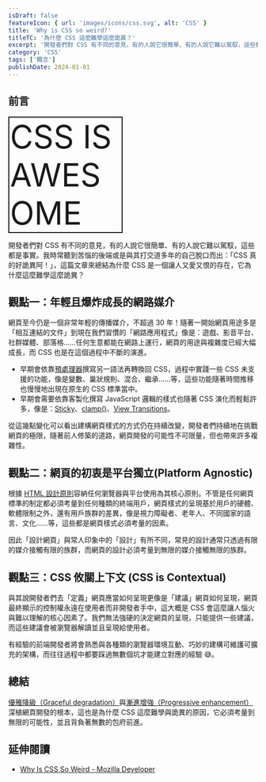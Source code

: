 ```yaml
---
isDraft: false
featureIcon: { url: 'images/icons/css.svg', alt: 'CSS' }
title: 'Why is CSS so weird?'
titleTC: '為什麼 CSS 這麼難學這麼詭異？'
excerpt: '開發者們對 CSS 有不同的意見，有的人說它很簡單、有的人說它難以駕馭，這些都是事實。我時常聽到苦惱的後端或是與其打交道多年的自己脫口而出：「CSS 真的好詭異阿！」，這篇文章來總結為什麼 CSS 是一個讓人又愛又恨的存在，它為什麼這麼難學這麼詭異？'
category: 'CSS'
tags: ['概念']
publishDate: 2024-01-01
---
```


## 前言

<div
  style="font-size: 4rem;
  border:2px solid currentColor;
  padding:0px .1rem;
  width:14rem;
  "
>
  CSS IS AWESOME
</div>

開發者們對 CSS 有不同的意見，有的人說它很簡單、有的人說它難以駕馭，這些都是事實。我時常聽到苦惱的後端或是與其打交道多年的自己脫口而出：「CSS 真的好詭異阿！」，這篇文章來總結為什麼 CSS 是一個讓人又愛又恨的存在，它為什麼這麼難學這麼詭異？

## 觀點一：年輕且爆炸成長的網路媒介

網頁至今仍是一個非常年輕的傳播媒介，不超過 30 年！隨著一開始網頁用途多是「相互連結的文件」到現在我們習慣的「網路應用程式」像是：遊戲、影音平台、社群媒體、部落格……任何生意都能在網路上運行，網頁的用途與複雜度已經大幅成長，而 CSS 也是在這個過程中不斷的演進。

- 早期會依靠[預處理器](/post/the-magic-before-css-preprocessors/)撰寫另一語法再轉換回 CSS，過程中實踐一些 CSS 未支援的功能，像是變數、巢狀規則、混合、繼承……等，這些功能隨著時間推移也慢慢地出現在原生的 CSS 標準當中。
- 早期會需要依靠客製化撰寫 JavaScript 邏輯的樣式也隨著 CSS 演化而輕鬆許多，像是：[Sticky](https://developer.mozilla.org/en-US/docs/Learn/CSS/CSS_layout/Positioning#sticky_positioning)、[clamp()](https://developer.mozilla.org/en-US/docs/Web/CSS/clamp)、[View Transitions](https://developer.mozilla.org/en-US/docs/Web/API/View_Transitions_API)。

從這幾點變化可以看出建構網頁樣式的方式仍在持續改變，開發者們持續地在挑戰網頁的極限，隨著前人修築的道路，網頁開發的可能性不可限量，但也帶來許多複雜性。

## 觀點二：網頁的初衷是平台獨立(Platform Agnostic)

根據 [HTML 設計原則](https://info.cern.ch/hypertext/WWW/MarkUp/HTMLConstraints.html)容納任何瀏覽器與平台使用為其核心原則。不管是任何網頁標準的制定都必須考量到任何種類的終端用戶，網頁樣式的呈現基於用戶的硬體、軟體限制之外，還有用戶族群的差異，像是視力障礙者、老年人、不同國家的語言、文化……等，這些都是網頁樣式必須考量的因素。

因此「設計網頁」與常人印象中的「設計」有所不同，常見的設計通常只透過有限的媒介接觸有限的族群，而網頁的設計必須考量到無限的媒介接觸無限的族群。

## 觀點三：CSS 攸關上下文 (CSS is Contextual)

與其說開發者們去「定義」網頁應當如何呈現更像是「建議」網頁如何呈現，網頁最終顯示的控制權永遠在使用者而非開發者手中，這大概是 CSS 會這麼讓人惱火與難以理解的核心因素了。我們無法強硬的決定網頁的呈現，只能提供一些建議，而這些建議會被瀏覽器解讀並且呈現給使用者。

有經驗的前端開發者將會熟悉與各種類的瀏覽器環境互動、巧妙的建構可維護可擴充的架構，而往往過程中都要踩過無數個坑才能建立對應的經驗 😅。

## 總結

[優雅降級（Graceful degradation）](https://developer.mozilla.org/zh-CN/docs/Glossary/Graceful_degradation)與[漸進增強（Progressive enhancement）](https://developer.mozilla.org/zh-TW/docs/Glossary/Progressive_Enhancement)深植網頁開發的根本，這也是為什麼 CSS 這麼難學與詭異的原因，它必須考量到無限的可能性，並且背負著無數的包府前進。

## 延伸閱讀

- [Why Is CSS So Weird - Mozilla Developer](https://www.youtube.com/watch?v=aHUtMbJw8iA)
